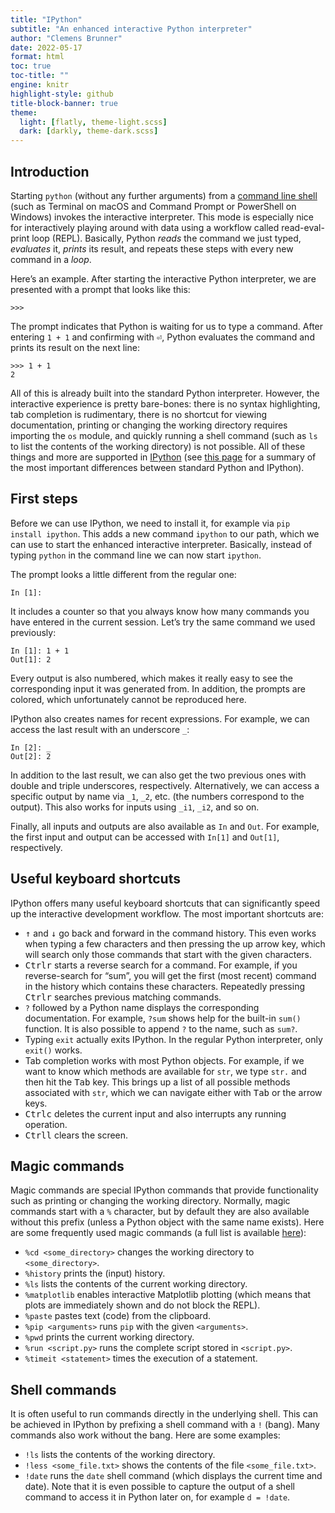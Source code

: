 ```yaml
---
title: "IPython"
subtitle: "An enhanced interactive Python interpreter"
author: "Clemens Brunner"
date: 2022-05-17
format: html
toc: true
toc-title: ""
engine: knitr
highlight-style: github
title-block-banner: true
theme:
  light: [flatly, theme-light.scss]
  dark: [darkly, theme-dark.scss]
---
```


## Introduction
Starting `python` (without any further arguments) from a [command line shell](https://en.wikipedia.org/wiki/Shell_(computing)) (such as Terminal on macOS and Command Prompt or PowerShell on Windows) invokes the interactive interpreter. This mode is especially nice for interactively playing around with data using a workflow called read-eval-print loop (REPL). Basically, Python *reads* the command we just typed, *evaluates* it, *prints* its result, and repeats these steps with every new command in a *loop*.

Here's an example. After starting the interactive Python interpreter, we are presented with a prompt that looks like this:

```
>>>
```

The prompt indicates that Python is waiting for us to type a command. After entering `1 + 1` and confirming with <kbd>⏎</kbd>, Python evaluates the command and prints its result on the next line:

```
>>> 1 + 1
2
```

All of this is already built into the standard Python interpreter. However, the interactive experience is pretty bare-bones: there is no syntax highlighting, tab completion is rudimentary, there is no shortcut for viewing documentation, printing or changing the working directory requires importing the `os` module, and quickly running a shell command (such as `ls` to list the contents of the working directory) is not possible. All of these things and more are supported in [IPython](https://ipython.readthedocs.io/en/stable/index.html) (see [this page](https://ipython.readthedocs.io/en/stable/interactive/python-ipython-diff.html) for a summary of the most important differences between standard Python and IPython).

## First steps
Before we can use IPython, we need to install it, for example via `pip install ipython`. This adds a new command `ipython` to our path, which we can use to start the enhanced interactive interpreter. Basically, instead of typing `python` in the command line we can now start `ipython`.

The prompt looks a little different from the regular one:

```
In [1]:
```

It includes a counter so that you always know how many commands you have entered in the current session. Let's try the same command we used previously:

```
In [1]: 1 + 1
Out[1]: 2
```

Every output is also numbered, which makes it really easy to see the corresponding input it was generated from. In addition, the prompts are colored, which unfortunately cannot be reproduced here.

IPython also creates names for recent expressions. For example, we can access the last result with an underscore `_`:

```
In [2]: _
Out[2]: 2
```

In addition to the last result, we can also get the two previous ones with double and triple underscores, respectively. Alternatively, we can access a specific output by name via `_1`, `_2`, etc. (the numbers correspond to the output). This also works for inputs using `_i1`, `_i2`, and so on.

Finally, all inputs and outputs are also available as `In` and `Out`. For example, the first input and output can be accessed with `In[1]` and `Out[1]`, respectively.

## Useful keyboard shortcuts
IPython offers many useful keyboard shortcuts that can significantly speed up the interactive development workflow. The most important shortcuts are:

- <kbd>↑</kbd> and <kbd>↓</kbd> go back and forward in the command history. This even works when typing a few characters and then pressing the up arrow key, which will search only those commands that start with the given characters.
- <kbd>Ctrl</kbd><kbd>r</kbd> starts a reverse search for a command. For example, if you reverse-search for "sum", you will get the first (most recent) command in the history which contains these characters. Repeatedly pressing <kbd>Ctrl</kbd><kbd>r</kbd> searches previous matching commands.
- `?` followed by a Python name displays the corresponding documentation. For example, `?sum` shows help for the built-in `sum()` function. It is also possible to append `?` to the name, such as `sum?`.
- Typing `exit` actually exits IPython. In the regular Python interpreter, only `exit()` works.
- Tab completion works with most Python objects. For example, if we want to know which methods are available for `str`, we type `str.` and then hit the <kbd>Tab</kbd> key. This brings up a list of all possible methods associated with `str`, which we can navigate either with <kbd>Tab</kbd> or the arrow keys.
- <kbd>Ctrl</kbd><kbd>c</kbd> deletes the current input and also interrupts any running operation.
- <kbd>Ctrl</kbd><kbd>l</kbd> clears the screen.


## Magic commands
Magic commands are special IPython commands that provide functionality such as printing or changing the working directory. Normally, magic commands start with a `%` character, but by default they are also available without this prefix (unless a Python object with the same name exists). Here are some frequently used magic commands (a full list is available [here](https://ipython.readthedocs.io/en/stable/interactive/magics.html)):

- `%cd <some_directory>` changes the working directory to `<some_directory>`.
- `%history` prints the (input) history.
- `%ls` lists the contents of the current working directory.
- `%matplotlib` enables interactive Matplotlib plotting (which means that plots are immediately shown and do not block the REPL).
- `%paste` pastes text (code) from the clipboard.
- `%pip <arguments>` runs `pip` with the given `<arguments>`.
- `%pwd` prints the current working directory.
- `%run <script.py>` runs the complete script stored in `<script.py>`.
- `%timeit <statement>` times the execution of a statement.

## Shell commands
It is often useful to run commands directly in the underlying shell. This can be achieved in IPython by prefixing a shell command with a `!` (bang). Many commands also work without the bang. Here are some examples:

- `!ls` lists the contents of the working directory.
- `!less <some_file.txt>` shows the contents of the file `<some_file.txt>`.
- `!date` runs the `date` shell command (which displays the current time and date). Note that it is even possible to capture the output of a shell command to access it in Python later on, for example `d = !date`.

